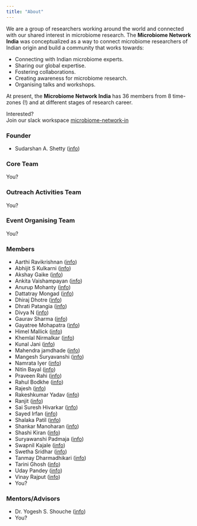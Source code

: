 ```yaml
---
title: "About"
---
```


We are a group of researchers working around the world and connected with our shared interest in microbiome research. 
The **Microbiome Network India** was conceptualized as a way to connect microbiome researchers of Indian origin and build a community that works towards:  

* Connecting with Indian microbiome experts.   
* Sharing our global expertise.  
* Fostering collaborations.  
* Creating awareness for microbiome research.   
* Organising talks and workshops.  

At present, the **Microbiome Network India** has 36 members from 8 time-zones (!) and at different stages of research career.   

Interested?  
Join our slack workspace [microbiome-network-in](https://join.slack.com/t/microbiome-network-in/shared_invite/zt-skbpgrhs-C7REKkLMwUWSiypkRR_hfw)   

### Founder  

* Sudarshan A. Shetty ([info](https://microsud.github.io/sudarshanshetty.io/))   

### Core Team   
You?   

### Outreach Activities Team   
You?  

### Event Organising Team  
You?  

### Members  

* Aarthi Ravikrishnan ([info]())  
* Abhijit S Kulkarni ([info]())   
* Akshay Gaike ([info]())    
* Ankita Vaishampayan ([info]())   
* Anurup Mohanty ([info]())    
* Dattatray Mongad ([info](http://microdm.net.in/))   
* Dhiraj Dhotre ([info]())   
* Dhrati Patangia ([info]())   
* Divya N ([info]())    
* Gaurav Sharma ([info](https://sites.google.com/view/sharmaglab/))   
* Gayatree Mohapatra ([info]())      
* Himel Mallick ([info](http://www.himelmallick.org/))   
* Khemlal Nirmalkar ([info]())   
* Kunal Jani ([info]())   
* Mahendra jamdhade ([info]())   
* Mangesh Suryavanshi ([info]())   
* Namrata Iyer ([info]())   
* Nitin Bayal ([info]())   
* Praveen Rahi ([info](http://210.212.161.138/ncmr/details#drpraveen_rahiInfo))   
* Rahul Bodkhe ([info]())  
* Rajesh ([info]())  
* Rakeshkumar Yadav ([info]())  
* Ranjit ([info]())  
* Sai Suresh Hivarkar ([info]())  
* Sayed Irfan ([info]())  
* Shalaka Patil ([info]())  
* Shankar Manoharan ([info]())   
* Shashi Kiran ([info]())  
* Suryawanshi Padmaja ([info]())  
* Swapnil Kajale ([info]())  
* Swetha Sridhar ([info]())   
* Tanmay Dharmadhikari ([info]())  
* Tarini Ghosh ([info]())    
* Uday Pandey ([info]())  
* Vinay Rajput ([info]())   
* You?  

### Mentors/Advisors  
* Dr. Yogesh S. Shouche ([info](https://www.theysslab.com/team.html))   
* You?  
